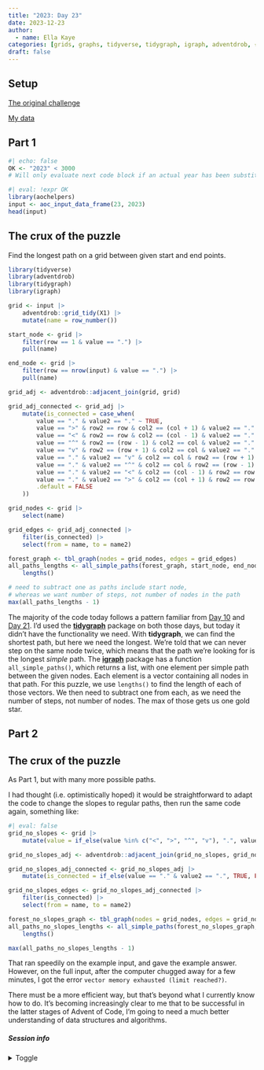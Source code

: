 ```yaml
---
title: "2023: Day 23"
date: 2023-12-23
author: 
  - name: Ella Kaye
categories: [grids, graphs, tidyverse, tidygraph, igraph, adventdrob, ⭐]
draft: false
---
```


## Setup

[The original challenge](https://adventofcode.com/2023/day/23)

[My data](input){target="_blank"}

## Part 1

```r
#| echo: false
OK <- "2023" < 3000
# Will only evaluate next code block if an actual year has been substituted for the placeholder.
```


```r
#| eval: !expr OK
library(aochelpers)
input <- aoc_input_data_frame(23, 2023) 
head(input)
```

::: {.callout-note collapse="false" icon="false"}
## The crux of the puzzle
Find the longest path on a grid between given start and end points.
:::

```r
library(tidyverse)
library(adventdrob)
library(tidygraph)
library(igraph)

grid <- input |> 
	adventdrob::grid_tidy(X1) |> 
	mutate(name = row_number()) 

start_node <- grid |> 
	filter(row == 1 & value == ".") |> 
	pull(name)

end_node <- grid |> 
	filter(row == nrow(input) & value == ".") |> 
	pull(name)

grid_adj <- adventdrob::adjacent_join(grid, grid)

grid_adj_connected <- grid_adj |> 
	mutate(is_connected = case_when(
		value == "." & value2 == "." ~ TRUE,
		value == ">" & row2 == row & col2 == (col + 1) & value2 == "." ~ TRUE,
		value == "<" & row2 == row & col2 == (col - 1) & value2 == "." ~ TRUE,	
		value == "^" & row2 == (row - 1) & col2 == col & value2 == "." ~ TRUE,
		value == "v" & row2 == (row + 1) & col2 == col & value2 == "." ~ TRUE,
		value == "." & value2 == "v" & col2 == col & row2 == (row + 1) ~ TRUE,
		value == "." & value2 == "^" & col2 == col & row2 == (row - 1) ~ TRUE,
		value == "." & value2 == "<" & col2 == (col - 1) & row2 == row ~ TRUE,
		value == "." & value2 == ">" & col2 == (col + 1) & row2 == row ~ TRUE,
		.default = FALSE
	))

grid_nodes <- grid |> 
	select(name)

grid_edges <- grid_adj_connected |> 
	filter(is_connected) |> 
	select(from = name, to = name2)

forest_graph <- tbl_graph(nodes = grid_nodes, edges = grid_edges) 
all_paths_lengths <- all_simple_paths(forest_graph, start_node, end_node) |> 
	lengths() 

# need to subtract one as paths include start node,
# whereas we want number of steps, not number of nodes in the path
max(all_paths_lengths - 1)

```

The majority of the code today follows a pattern familiar from [Day 10](../10/index.qmd){target="_blank"} and [Day 21](../21/index.qmd){target="_blank"}. 
I'd used the [**tidygraph**](https://tidygraph.data-imaginist.com/index.html) package on both those days, but today it didn't have the functionality we need. 
With **tidygraph**, we can find the shortest path, but here we need the longest.
We're told that we can never step on the same node twice, 
which means that the path we're looking for is the longest *simple* path.
The [**igraph**](https://r.igraph.org) package has a function `all_simple_paths()`,
which returns a list, with one element per simple path between the given nodes.
Each element is a vector containing all nodes in that path. 
For this puzzle, we use `lengths()` to find the length of each of those vectors.
We then need to subtract one from each, as we need the number of steps, not number of nodes. 
The max of those gets us one gold star.



## Part 2

::: {.callout-note collapse="false" icon="false"}
## The crux of the puzzle
As Part 1, but with many more possible paths.
:::

I had thought (i.e. optimistically hoped) it would be straightforward to adapt the code to change the slopes to regular paths, then run the same code again, something like:

```r
#| eval: false
grid_no_slopes <- grid |> 
	mutate(value = if_else(value %in% c("<", ">", "^", "v"), ".", value)) 

grid_no_slopes_adj <- adventdrob::adjacent_join(grid_no_slopes, grid_no_slopes)

grid_no_slopes_adj_connected <- grid_no_slopes_adj |> 
	mutate(is_connected = if_else(value == "." & value2 == ".", TRUE, FALSE))

grid_no_slopes_edges <- grid_no_slopes_adj_connected |> 
	filter(is_connected) |> 
	select(from = name, to = name2)

forest_no_slopes_graph <- tbl_graph(nodes = grid_nodes, edges = grid_no_slopes_edges) 
all_paths_no_slopes_lengths <- all_simple_paths(forest_no_slopes_graph, start_node, end_node) |> 
	lengths() 

max(all_paths_no_slopes_lengths - 1)
```

That ran speedily on the example input, and gave the example answer.
However, on the full input, after the computer chugged away for a few minutes, 
I got the error `vector memory exhausted (limit reached?)`.

There must be a more efficient way, but that's beyond what I currently know how to do.
It's becoming increasingly clear to me that to be successful in the latter stages of Advent of Code, 
I'm going to need a much better understanding of data structures and algorithms.

##### Session info {.appendix}

<details><summary>Toggle</summary>

```r
#| echo: false
library(sessioninfo)
# save the session info as an object
pkg_session <- session_info(pkgs = "attached")

# get the quarto version
quarto_version <- system("quarto --version", intern = TRUE)

# inject the quarto info
pkg_session$platform$quarto <- paste(
  system("quarto --version", intern = TRUE), 
  "@", 
  quarto::quarto_path()
  )

# print it out
pkg_session
```

</details>





